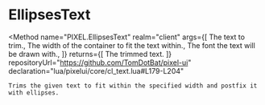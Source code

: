 
# EllipsesText
<Method
	name="PIXEL.EllipsesText"
	realm="client"
	args={[
		<Argument type="string" name="text">The text to trim.</Argument>,
		<Argument type="number" name="width">The width of the container to fit the text within.</Argument>,
		<Argument type="string" name="font">The font the text will be drawn with.</Argument>,
	]}
	returns={[
		<ReturnValue type="string">The trimmed text.</ReturnValue>
	]}
	repositoryUrl="https://github.com/TomDotBat/pixel-ui"
	declaration="lua/pixelui/core/cl_text.lua#L179-L204"
>
	Trims the given text to fit within the specified width and postfix it with ellipses.
</Method>